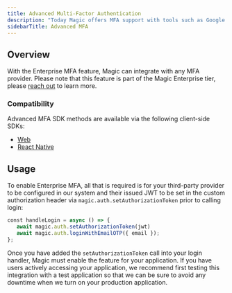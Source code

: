 ```yaml
---
title: Advanced Multi-Factor Authentication
description: "Today Magic offers MFA support with tools such as Google Authenticator and Authy. However, some customers may choose to use their own custom MFA provider to verify sessions."
sidebarTitle: Advanced MFA
---
```



<EnterprisePlanCallout />

## Overview

With the Enterprise MFA feature, Magic can integrate with any MFA provider. Please note that this feature is part of the Magic Enterprise tier, please [reach out](https://magic.link/contact) to learn more.

### Compatibility

Advanced MFA SDK methods are available via the following client-side SDKs:

- [Web](/docs/embedded-wallet/api/client-side-sdks/web)
- [React Native](/docs/embedded-wallet/api/client-side-sdks/react-native)

## Usage

To enable Enterprise MFA, all that is required is for your third-party provider to be configured in our system and their issued JWT to be set in the custom authorization header via `magic.auth.setAuthorizationToken` prior to calling login:


```javascript JavaScript icon="square-js"
⁠const handleLogin = async () => {
   await magic.auth.setAuthorizationToken(jwt)
   await magic.auth.loginWithEmailOTP({ email });
};
```


Once you have added the `setAuthorizationToken` call into your login handler, Magic must enable the feature for your application. If you have users actively accessing your application, we recommend first testing this integration with a test application so that we can be sure to avoid any downtime when we turn on your production application.

